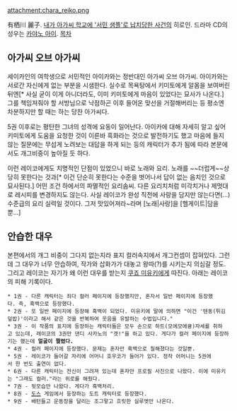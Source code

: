 attachment:chara_reiko.png

有栖川 麗子. [[내가 아가씨 학교에 '서민 샘플'로 납치당한 사건]]의 히로인. 드라마 CD의 성우는 [[카야노 아이]].
[[목차]]
== 아가씨 오브 아가씨 ==
세이카인의 여학생으로 서민적인 아이카와는 정반대인 아가씨 오브 아가씨. 아이카와는 서로간 자신에게 없는 부분을 시샘한다. 실수로 목욕탕에서 키미토에게 알몸을 보여버린 뒤엔[* 사실 굳이 이게 아니더라도, 이미 키미토에게 마음이 있었다는 묘사가 나온다.] 그를 책임져줘야 할 서방님으로 낙점하곤 이후 들어온 맞선을 거절해버리는 등 평소엔 차분하지만 할 때는 하는 당찬 아가씨다.

5권 이후로는 평탄한 그녀의 성격에 요동이 일어난다. 아이카에 대해 자세히 알고 싶어 키미토에게 도움을 요청한 것이 이른바 흑화라는 것으로 발전하기도 했고 마음에 들지 않는 질문에는 무섭게 노려보는 대답을 하게 되는 등의 캐릭터가 추가 됨에 따라 본문에서도 개그비중이 높아질 듯 하다.

이런 레이코에게도 치명적인 단점이 있었으니 바로 노래와 요리. 노래를 ~~더럽게~~상당히 못한다는 것과[* 이건 단순히 못한다는 수준을 벗어나서 답이 없는 음치인 것으로 묘사된다.] 어떤 조건 하에서의 파멸적인 요리솜씨. 다른 요리치처럼 미각치거나 제멋대로 레시피를 변경하지도 않는다. 사실 레이코가 완성 직전에 사랑을 담지만 않는다면(…) 수준급의 요리 실력일 것이다. 그저 맛있어져라~라며 [노래|사랑]을 [헬게이트|담을 뿐...]
== 안습한 대우 ==
본편에서의 개그 비중이 그다지 없는지라 표지 컬러속지에서 개그컨셉이 잡혀있다. 그런데 그 대우가 너무 안습하여, 작가와 삽화가가 대놓고 왕따(?)를 시키는지 의심갈 정도. 그리고 레이코는 자기가 왜 이런 대우를 받는지 [[쿠죠 미유키]]에게 따진다. 아래는 레이코의 피해 기록이다.

 * 1권 - 다른 캐릭터는 죄다 컬러 페이지에 등장했지만, 혼자서 일반 페이지에 등장했다. 즉, 흑백으로 등장했다.
 * 2권 - 또 일반 페이지에 등장해 흑백이 되었다. 미유키에 말에 의하면 "이건 '텐동(튀김덮밥)'이라고 해서 같은 것을 반복하여 웃음을 유발하는 수법입니다."
 * 3권 - 이 작품의 표지에 등장하는 캐릭터들은 모두 손으로 하트(모에모에큥)자세를 취하고 있는데, 레이코의 3권만 댄디 사카노의 "겟!"을 하고 있다. 게다가 컬러 페이지에 등장하기는 했는데 '''얼굴이 짤렸다.'''
 * 4권 - 컬러 페이지에 등장했다. 문제는 혼자만 흑백으로 칠해졌다는 것일뿐.
 * 5권 - 레이코가 들어갈 자리에 어머니 호우코가 들어가 있다. 정작 어머니는 5권에서 한 번도 출연이 없다.
 * 6권 - 다른 캐릭터는 전신이 그려져 있는데 혼자만 프로필 사진으로 나왔다. 이에 미유키는 "그래도 컬러."라는 위로를 해줬다.
 * 7권 - 뒷모습만 나왔다. 게다가 흑백처리.
 * 8권 - [[도스]] 게임에서 등장하는 도트 캐릭터로 등장했다.
 * 9권 - 배턴들고 운동장을 달리는 조그맣고 흐릿한 실루엣만 나온다.
